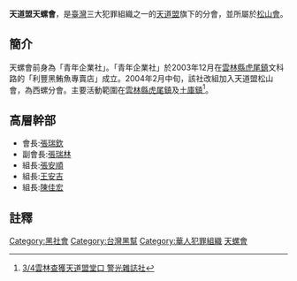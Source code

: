 '''天道盟天螺會'''，是[[臺灣|臺灣]]三大犯罪組織之一的[[天道盟|天道盟]]旗下的分會，並所屬於[[松山會|松山會]]。

== 簡介 ==
天螺會前身為「青年企業社」。「青年企業社」於2003年12月在[[雲林縣|雲林縣]][[虎尾鎮|虎尾鎮]]文科路的「利豐黑鮪魚專賣店」成立。2004年2月中旬，該社改組加入天道盟松山會，為西螺分會。主要活動範圍在[[雲林縣|雲林縣]][[虎尾鎮|虎尾鎮]]及[[土庫鎮|土庫鎮]]<ref>[http://www.police.org.tw/eng/aspcode/en_news_storypage.asp?oid=91474720  3/4雲林查獲天道盟堂口  警光雜誌社 ]{{dead link|date=2017年12月 |bot=InternetArchiveBot |fix-attempted=yes }}</ref>。

== 高層幹部 ==
* 會長:[[張瑞欽|張瑞欽]]
* 副會長:[[張瑞林|張瑞林]]
* 組長:[[張安順|張安順]]
* 組長:[[王安吉|王安吉]]
* 組長:[[陳佳宏|陳佳宏]]

==註釋==
{{reflist|2}}

[[Category:黑社會|Category:黑社會]]

[[Category:台灣黑幫|Category:台灣黑幫]]
[[Category:華人犯罪組織|Category:華人犯罪組織]]
[[Category:天道盟|天螺會]]